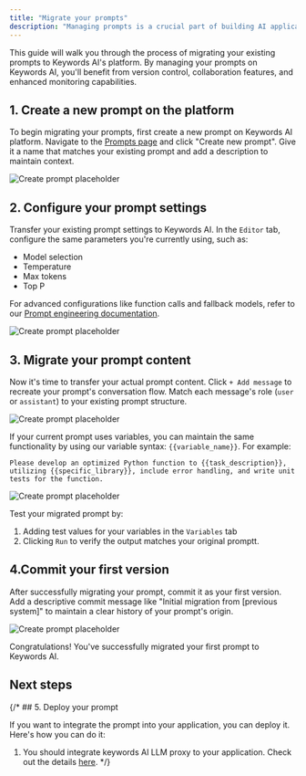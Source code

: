 ```yaml
---
title: "Migrate your prompts"
description: "Managing prompts is a crucial part of building AI applications. Migrate your prompts to Keywords AI to manage them more effectively."
---
```

This guide will walk you through the process of migrating your existing prompts to Keywords AI's platform. By managing your prompts on Keywords AI, you'll benefit from version control, collaboration features, and enhanced monitoring capabilities.

## 1. Create a new prompt on the platform

To begin migrating your prompts, first create a new prompt on Keywords AI platform. Navigate to the [Prompts page](https://platform.keywordsai.co/platform/prompts) and click "Create new prompt". Give it a name that matches your existing prompt and add a description to maintain context.

<img src="https://keywordsai-static.s3.us-east-1.amazonaws.com/docs/get-started/create-new-prompt.png" alt="Create prompt placeholder" />

## 2. Configure your prompt settings

Transfer your existing prompt settings to Keywords AI. In the `Editor` tab, configure the same parameters you're currently using, such as:
- Model selection
- Temperature
- Max tokens
- Top P

For advanced configurations like function calls and fallback models, refer to our [Prompt engineering documentation](/features/prompt/create-a-prompt).

<img src="https://keywordsai-static.s3.us-east-1.amazonaws.com/docs/get-started/configure-prompt.png" alt="Create prompt placeholder" />

## 3. Migrate your prompt content

Now it's time to transfer your actual prompt content. Click `+ Add message` to recreate your prompt's conversation flow. Match each message's role (`user` or `assistant`) to your existing prompt structure.

<img src="https://keywordsai-static.s3.us-east-1.amazonaws.com/docs/get-started/write-prompt.png" alt="Create prompt placeholder" />

If your current prompt uses variables, you can maintain the same functionality by using our variable syntax: `{{variable_name}}`. For example:

```
Please develop an optimized Python function to {{task_description}}, utilizing {{specific_library}}, include error handling, and write unit tests for the function.
```
<img src="https://keywordsai-static.s3.us-east-1.amazonaws.com/docs/get-started/prompt-variables.png" alt="Create prompt placeholder" />

Test your migrated prompt by:
1. Adding test values for your variables in the `Variables` tab
2. Clicking `Run` to verify the output matches your original promptt.

## 4.Commit your first version
After successfully migrating your prompt, commit it as your first version. Add a descriptive commit message like "Initial migration from [previous system]" to maintain a clear history of your prompt's origin.

<img src="https://keywordsai-static.s3.us-east-1.amazonaws.com/docs/get-started/prompt-commit.png" alt="Create prompt placeholder" />

Congratulations! You've successfully migrated your first prompt to Keywords AI.

## Next steps
<CardGroup cols={2}>
<Card title="Deploy the migrated prompt" href="/features/prompt/deploy-a-prompt">
</Card>
<Card title="Monitor prompt performance" href="/features/prompt/monitor-a-prompt">
</Card>
<Card title="Collaborate with your team" href="/features/prompt/share-a-prompt">
</Card>
<Card title="Evaluate prompt effectiveness" href="/features/prompt/lab">
</Card>
</CardGroup>
{/* ## 5. Deploy your prompt

If you want to integrate the prompt into your application, you can deploy it. Here's how you can do it:

1. You should integrate keywords AI LLM proxy to your application. Check out the details [here](get-started/llm-inference). */}